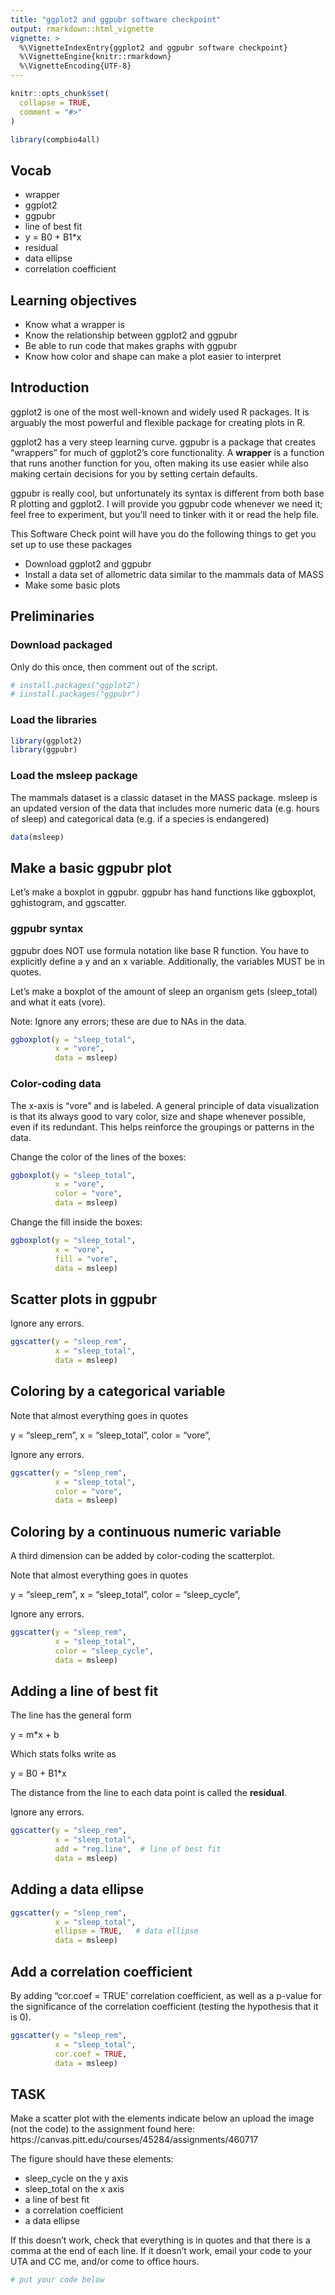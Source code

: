 ```yaml
---
title: "ggplot2 and ggpubr software checkpoint"
output: rmarkdown::html_vignette
vignette: >
  %\VignetteIndexEntry{ggplot2 and ggpubr software checkpoint}
  %\VignetteEngine{knitr::rmarkdown}
  %\VignetteEncoding{UTF-8}
---
```


```r
knitr::opts_chunk$set(
  collapse = TRUE,
  comment = "#>"
)
```

```r
library(compbio4all)
```





## Vocab

* wrapper
* ggplot2
* ggpubr
* line of best fit
* y = B0 + B1*x
* residual
* data ellipse
* correlation coefficient

## Learning objectives

* Know what a wrapper is
* Know the relationship between ggplot2 and ggpubr
* Be able to run code that makes graphs with ggpubr
* Know how color and shape can make a plot easier to interpret


## Introduction

ggplot2 is one of the most well-known and widely used R packages.  It is arguably the most powerful and flexible package for creating plots in R.  

ggplot2 has a very steep learning curve.  ggpubr is a package that creates "wrappers" for much of ggplot2's core functionality.  A **wrapper** is a function that runs another function for you, often making its use easier while also making certain decisions for you by setting certain defaults.

ggpubr is really cool, but unfortunately its syntax is different from both base R plotting and ggplot2.  I will provide you ggpubr code whenever we need it; feel free to experiment, but you'll need to tinker with it or read the help file.

This Software Check point will have you do the following things to get you set up to use these packages

* Download ggplot2 and ggpubr
* Install a data set of allometric data similar to the mammals data of MASS
* Make some basic plots

## Preliminaries 

### Download packaged 

Only do this once, then comment out of the script.

```r
# install.packages("ggplot2")
# iinstall.packages("ggpubr")
```

### Load the libraries

```r
library(ggplot2)
library(ggpubr)
```

### Load the msleep package

The mammals dataset is a classic dataset in the MASS package.  msleep is an updated version of the data that includes more numeric data (e.g. hours of sleep) and categorical data (e.g. if a species is endangered)


```r
data(msleep)
```


## Make a basic ggpubr plot

Let's make a boxplot in ggpubr.  ggpubr has hand functions like ggboxplot, gghistogram, and ggscatter.


### ggpubr syntax

ggpubr does NOT use formula notation like base R function.  You have to explicitly define a y and an x variable.  Additionally, the variables MUST be in quotes.

Let's make a boxplot of the amount of sleep an organism gets (sleep_total) and what it eats (vore).

Note: Ignore any errors; these are due to NAs in the data.

```r
ggboxplot(y = "sleep_total",
          x = "vore",
          data = msleep)
```

### Color-coding data

The x-axis is "vore" and is labeled.  A general principle of data visualization is that its always good to vary color, size and shape whenever possible, even if its redundant.  This helps reinforce the groupings or patterns in the data.

Change the color of the lines of the boxes:
```r
ggboxplot(y = "sleep_total",
          x = "vore",
          color = "vore",
          data = msleep)
```


Change the fill inside the boxes:
```r
ggboxplot(y = "sleep_total",
          x = "vore",
          fill = "vore",
          data = msleep)
```



## Scatter plots in ggpubr

Ignore any errors.

```r
ggscatter(y = "sleep_rem",
          x = "sleep_total",
          data = msleep)
```


## Coloring by a categorical variable

Note that almost everything goes in quotes

y = "sleep_rem",
x = "sleep_total",
color = "vore",


Ignore any errors.

```r
ggscatter(y = "sleep_rem",
          x = "sleep_total",
          color = "vore",
          data = msleep)
```


## Coloring by a continuous numeric variable

A third dimension can be added by color-coding the scatterplot.

Note that almost everything goes in quotes

y = "sleep_rem",
x = "sleep_total",
color = "sleep_cycle",

Ignore any errors.

```r
ggscatter(y = "sleep_rem",
          x = "sleep_total",
          color = "sleep_cycle",
          data = msleep)
```



## Adding a line of best fit

The line has the general form

y = m*x + b

Which stats folks write as

y = B0 + B1*x

The distance from the line to each data point is called the **residual**.


Ignore any errors.

```r
ggscatter(y = "sleep_rem",
          x = "sleep_total",
          add = "reg.line",  # line of best fit
          data = msleep)
```


## Adding a data ellipse 

```r
ggscatter(y = "sleep_rem",
          x = "sleep_total",
          ellipse = TRUE,   # data ellipse
          data = msleep)
```

## Add a correlation coefficient 

By adding "cor.coef = TRUE' correlation coefficient, as well as a p-value for the significance of the correlation coefficient (testing the hypothesis that it is 0).

```r
ggscatter(y = "sleep_rem",
          x = "sleep_total",
          cor.coef = TRUE,
          data = msleep)
```


## TASK

Make a scatter plot with the elements indicate below an upload the image (not the code) to the assignment found here:
https://canvas.pitt.edu/courses/45284/assignments/460717


The figure should have these elements:

* sleep_cycle on the y axis
* sleep_total on the x axis
* a line of best fit
* a correlation coefficient
* a data ellipse

If this doesn't work, check that everything is in quotes and that there is a comma at the end of each line.  If it doesn't work, email your code to your UTA and CC me, and/or come to office hours.

```r
# put your code below

```


